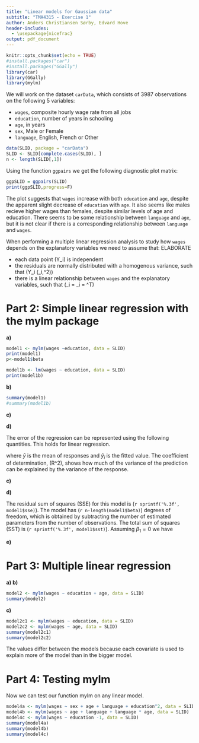 ```yaml
---
title: "Linear models for Gaussian data"
subtitle: "TMA4315 - Exercise 1"
author: Anders Christiansen Sørby, Edvard Hove
header-includes:
  - \usepackage{nicefrac}
output: pdf_document
---
```


```r
knitr::opts_chunk$set(echo = TRUE)
#install.packages("car")
#install.packages("GGally")
library(car)
library(GGally)
library(mylm)
```

We will work on the dataset `carData`, which consists of 3987 observations on the following 5 variables:

* `wages`, composite hourly wage rate from all jobs
* `education`, number of years in schooling
* `age`, in years
* `sex`, Male or Female
* `language`, English, French or Other

```r
data(SLID, package = "carData")
SLID <- SLID[complete.cases(SLID), ]
n <- length(SLID[,1])
```

Using the function `ggpairs` we get the following diagnostic plot matrix:

```r
ggpSLID = ggpairs(SLID)
print(ggpSLID,progress=F)
```
The plot suggests that `wages` increase with both `education` and `age`, despite the apparent slight decrease of `education` with `age`. It also seems like males recieve higher wages than females, despite similar levels of age and education. There seems to be some relationship between `language` and `age`, but it is not clear if there is a corresponding relationship between `language` and `wages`. 

When performing a multiple linear regression analysis to study how `wages` depends on the explanatory variables we need to assume that: ELABORATE

- each data point \(Y_i\) is independent
- the residuals are normally distributed with a homogenous variance, such that \(Y_i \sim \mathcal{N}(\mu_i,\sigma^2)\)
- there is a linear relationship between `wages` and the explanatory variables, such that \(\mu_i = \eta_i = \mathbf{x_i}^T\beta\)


# Part 2: Simple linear regression with the mylm package

**a)**

```r
model1 <- mylm(wages ~education, data = SLID)
print(model1)
p<-model1$beta

model1b <- lm(wages ~ education, data = SLID)
print(model1b)
```

**b)**

```r
summary(model1)
#summary(model1b)
```


**c)**

**d)**

The error of the regression can be represented using the following quantities. This holds for linear regression.

\begin{align}
SSE = \sum^{n}_{i=1}(\hat{y}_i - \bar{y})^2 \\
SSR = \sum^{n}_{i=1}(y_i - \hat{y}_i)^2 \\
SST = \sum^{n}_{i=1}(y_i - \bar{y}_i)^2 = SSE + SSR \\
R^2 = 1 - \frac{SSR}{SST}
\end{align}
where $\bar{y}$ is the mean of responses and $\hat{y}_i$ is the fitted value. The coefficient of determination, \(R^2\), shows how much of the variance of the prediction can be explained by the variance of the response.

**c)**  

**d)**

The residual sum of squares (SSE) for this model is \(`r sprintf('%.3f', model1$sse)`\). 
The model has \(`r n-length(model1$beta)`\) degrees of freedom, which is obtained by subtracting the number of estimated parameters from the number of observations.
The total sum of squares (SST) is \(`r sprintf('%.3f', model1$sst)`\). Assuming $\beta_1=0$ we have

\begin{equation}
\frac{\nicefrac{SSE}{p-1}}{\nicefrac{SSR}{n-p}} = \frac{\nicefrac{`r sprintf('%.3f', model1$sse)`}{`r length(model1$beta)-1`}}{\nicefrac{`r sprintf('%.3f', model1$sst)`-`r sprintf('%.3f', model1$sse)`}{`r n-length(model1$beta)`}} \sim \chi^2
\end{equation}
**e)**

# Part 3: Multiple linear regression

**a)**
**b)**
```r
model2 <- mylm(wages ~ education + age, data = SLID)
summary(model2)
```




**c)**
```r
model2c1 <- mylm(wages ~ education, data = SLID)
model2c2 <- mylm(wages ~ age, data = SLID)
summary(model2c1)
summary(model2c2)
```
The values differ between the models because each covariate is used to explain more of the model than in the bigger model. 

# Part 4: Testing mylm

Now we can test our function mylm on any linear model.

```r
model4a <- mylm(wages ~ sex + age + language + education^2, data = SLID)
model4b <- mylm(wages ~ age + language + language * age, data = SLID)
model4c <- mylm(wages ~ education -1, data = SLID)
summary(model4a)
summary(model4b)
summary(model4c)
```
